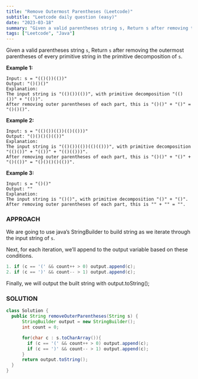 ```yaml
---
title: "Remove Outermost Parentheses (Leetcode)"
subtitle: "Leetcode daily question (easy)"
date: "2023-03-18"
summary: "Given a valid parentheses string s, Return s after removing the outermost parentheses of every primitive string in the primitive decomposition of s."
tags: ["Leetcode", "Java"]
---
```


Given a valid parentheses string `s`, Return `s` after removing the outermost parentheses of every primitive string in the primitive decomposition of `s`.

**Example 1:**

```
Input: s = "(()())(())"
Output: "()()()"
Explanation:
The input string is "(()())(())", with primitive decomposition "(()())" + "(())".
After removing outer parentheses of each part, this is "()()" + "()" = "()()()".
```

**Example 2:**

```
Input: s = "(()())(())(()(()))"
Output: "()()()()(())"
Explanation:
The input string is "(()())(())(()(()))", with primitive decomposition "(()())" + "(())" + "(()(()))".
After removing outer parentheses of each part, this is "()()" + "()" + "()(())" = "()()()()(())".
```

**Example 3:**

```
Input: s = "()()"
Output: ""
Explanation:
The input string is "()()", with primitive decomposition "()" + "()".
After removing outer parentheses of each part, this is "" + "" = "".
```

### APPROACH

We are going to use java’s StringBuilder to build string as we iterate through the input string of `s`.

Next, for each iteration, we’ll append to the output variable based on these conditions.

```java
1. if (c == '(' && count++ > 0) output.append(c);
2. if (c == ')' && count-- > 1) output.append(c);
```

Finally, we will output the built string with output.toString();

### SOLUTION

```java
class Solution {
  public String removeOuterParentheses(String s) {
      StringBuilder output = new StringBuilder();
      int count = 0;

      for(char c : s.toCharArray()){
        if (c == '(' && count++ > 0) output.append(c);
        if (c == ')' && count-- > 1) output.append(c);
      }
      return output.toString();
  }
}
```
